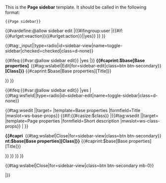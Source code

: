<noinclude>

This is the '''Page sidebar''' template. It should be called in the following format:

<pre>
{{Page sidebar}}
</pre>

</noinclude><includeonly><!--

-->{{#vardefine:@allow sidebar edit |{{#ifingroup:user |{{#if:{{#urlget:veaction}}{{#urlget:action}}||yes}} }} }}<!--

--><div class="tab-content"><!--
-->{{#tag:_input||type=radio|id=sidebar-view|name=toggle-sidebar|checked=checked|class=d-none}}<!--
--><div class="card" id="sidebar-view">
<div class="card-header">{{#ifeq:{{#var:@allow sidebar edit}} |yes |<span style="float:right">{{#tag:wslabel|Edit|for=sidebar-edit|class=btn btn-secondary}}</span>}}
<b class="d-block">{{#caprint:$base[Base properties][Class]}}</b>
{{#caprint:$base[Base properties][Title]}}
</div><!-- end of .card-header -->
<div class="card-body">
{{Sidebar item
|Label=Title
|Value={{#caprint:$base[Base properties][Title]}}
}}{{Sidebar item
|Label=Short description
|Value={{#caprint:$class[Page properties][Short description]}}
}}
</div><!-- end of .card-body -->
</div><!-- end of .card 

-->{{#ifeq:{{#var:@allow sidebar edit}} |yes |<!--
-->{{#tag:wsfield||type=radio|id=sidebar-edit|name=toggle-sidebar|class=d-none}}<!--
--><div class="card" id="sidebar-edit"><!--
--><wsform action="addToWiki"><!--

// wsedits for base properties
-->{{#tag:wsedit ||target={{PAGEID}} |template=Base properties |formfield=Title |mwslot=ws-base-props}}<!--

// wscreate or wsedits for page properties
// use casize to check if the slot already exists. Then wsedit, else wscreate.
-->{{#if:{{#casize:$class}}
|{{#tag:wsedit ||target={{PAGEID}} |template=Page properties |formfield=Short description |mwslot=ws-class-props}}
|<wscreate mwwrite="{{FULLPAGENAME}}" mwtemplate="Page properties" mwslot="ws-class-props" mwfields="Short description" />
}}<!-- end of #if  -->

<div class="card-header"><span style="float:right">{{#tag:wslabel|Close|for=sidebar-view|class=btn btn-secondary}}</span>
<b class="d-block">{{#caprint:$base[Base properties][Class]}}</b>
{{#caprint:$base[Base properties][Title]}}
</div><!-- end of .card-header -->
<div class="card-body">
{{Sidebar item
|Label=Title
|Value={{#tag:wsfield ||type=text |name=Title |required=required |class=form-control |value={{#caprint:$base[Base properties][Title]}} }}
}}
{{Sidebar item
|Label=Short description
|Value={{#tag:wsfield ||type=textarea |name=Short description |class=form-control |value={{#caprint:$class[Page properties][Short description]}} }}
}}

<div class="text-right">
{{#tag:wslabel|Close|for=sidebar-view|class=btn btn-secondary mb-0}}
<wsfield type="submit" value="Save" class="btn btn-primary" />
</div>
</div><!-- end of .card-body -->
</wsform>
</div><!-- end of .card -->
|}}<!-- end of #ifeq @allow sidebar edit == yes -->
</div><!-- end of .tab-content 

--></includeonly>